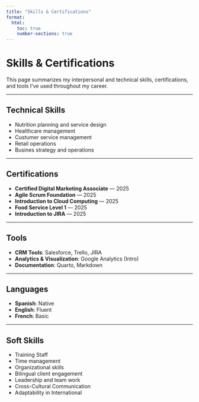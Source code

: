 ---
title: "Skills & Certifications"
format:
  html:
    toc: true
    number-sections: true
---

# Skills & Certifications

This page summarizes my interpersonal and technical skills, certifications, and tools I've used throughout my career.

---

## Technical Skills

- Nutrition planning and service design
- Healthcare management
- Custumer service management
- Retail operations
- Busines strategy and operations

---

## Certifications

- **Certified Digital Marketing Associate** — 2025  
- **Agile Scrum Foundation** — 2025  
- **Introduction to Cloud Computing** — 2025  
- **Food Service Level 1** — 2025  
- **Introduction to JIRA** — 2025

---

## Tools 

- **CRM Tools**: Salesforce, Trello, JIRA  
- **Analytics & Visualization**: Google Analytics (Intro) 
- **Documentation**: Quarto, Markdown 

---

## Languages

- **Spanish**: Native  
- **English**: Fluent  
- **French**: Basic

---

## Soft Skills

- Training Staff
- Time management 
- Organizational skills
- Bilingual client engagement
- Leadership and team work 
- Cross-Cultural Communication  
- Adaptability in International 
  


